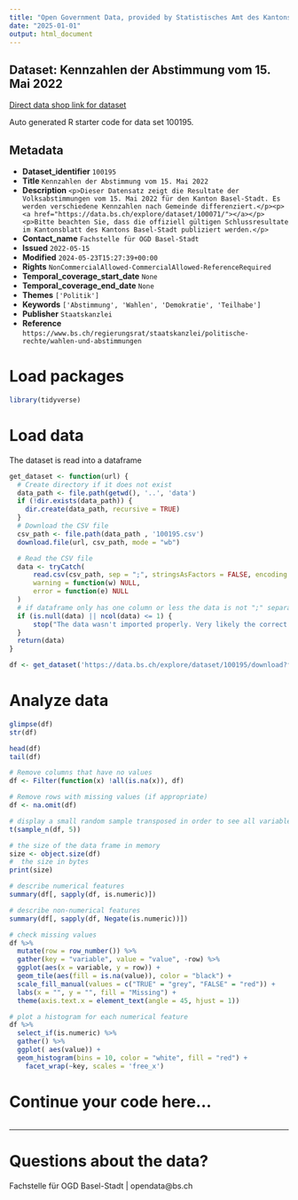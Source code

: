 ```yaml
---
title: "Open Government Data, provided by Statistisches Amt des Kantons Basel-Stadt - Fachstelle OGD"
date: "2025-01-01"
output: html_document
---
```


## Dataset: Kennzahlen der Abstimmung vom 15. Mai 2022

[Direct data shop link for dataset](https://data.bs.ch/explore/dataset/100195)

Auto generated R starter code for data set 100195.

## Metadata

- **Dataset_identifier** `100195`
- **Title** `Kennzahlen der Abstimmung vom 15. Mai 2022`
- **Description** `<p>Dieser Datensatz zeigt die Resultate der Volksabstimmungen vom 15. Mai 2022 für den Kanton Basel-Stadt. Es werden verschiedene Kennzahlen nach Gemeinde differenziert.</p><p><a href="https://data.bs.ch/explore/dataset/100071/"></a></p><p>Bitte beachten Sie, dass die offiziell gültigen Schlussresultate im Kantonsblatt des Kantons Basel-Stadt publiziert werden.</p>`
- **Contact_name** `Fachstelle für OGD Basel-Stadt`
- **Issued** `2022-05-15`
- **Modified** `2024-05-23T15:27:39+00:00`
- **Rights** `NonCommercialAllowed-CommercialAllowed-ReferenceRequired`
- **Temporal_coverage_start_date** `None`
- **Temporal_coverage_end_date** `None`
- **Themes** `['Politik']`
- **Keywords** `['Abstimmung', 'Wahlen', 'Demokratie', 'Teilhabe']`
- **Publisher** `Staatskanzlei`
- **Reference** `https://www.bs.ch/regierungsrat/staatskanzlei/politische-rechte/wahlen-und-abstimmungen`


# Load packages

```r

library(tidyverse)
```

# Load data

The dataset is read into a dataframe

```r
get_dataset <- function(url) {
  # Create directory if it does not exist
  data_path <- file.path(getwd(), '..', 'data')
  if (!dir.exists(data_path)) {
    dir.create(data_path, recursive = TRUE)
  }
  # Download the CSV file
  csv_path <- file.path(data_path , '100195.csv')
  download.file(url, csv_path, mode = "wb")

  # Read the CSV file
  data <- tryCatch(
      read.csv(csv_path, sep = ";", stringsAsFactors = FALSE, encoding = "UTF-8"),
      warning = function(w) NULL,
      error = function(e) NULL
  )
  # if dataframe only has one column or less the data is not ";" separated
  if (is.null(data) || ncol(data) <= 1) {
      stop("The data wasn't imported properly. Very likely the correct separator couldn't be found.\nPlease check the dataset manually and adjust the code.")
  }
  return(data)
}
```

```r

df <- get_dataset('https://data.bs.ch/explore/dataset/100195/download?format=csv&timezone=Europe%2FZurich')

```

# Analyze data

```r

glimpse(df)
str(df)

head(df)
tail(df)

```

```r
# Remove columns that have no values
df <- Filter(function(x) !all(is.na(x)), df)

# Remove rows with missing values (if appropriate)
df <- na.omit(df)
```

```r
# display a small random sample transposed in order to see all variables
t(sample_n(df, 5))
```

```r
# the size of the data frame in memory
size <- object.size(df)
#  the size in bytes
print(size)
```

```r
# describe numerical features
summary(df[, sapply(df, is.numeric)])
```

```r
# describe non-numerical features
summary(df[, sapply(df, Negate(is.numeric))])
```

```r
# check missing values
df %>%
  mutate(row = row_number()) %>%
  gather(key = "variable", value = "value", -row) %>%
  ggplot(aes(x = variable, y = row)) +
  geom_tile(aes(fill = is.na(value)), color = "black") +
  scale_fill_manual(values = c("TRUE" = "grey", "FALSE" = "red")) +
  labs(x = "", y = "", fill = "Missing") +
  theme(axis.text.x = element_text(angle = 45, hjust = 1))
```

```r
# plot a histogram for each numerical feature
df %>%
  select_if(is.numeric) %>%
  gather() %>%
  ggplot( aes(value)) +
  geom_histogram(bins = 10, color = "white", fill = "red") +
    facet_wrap(~key, scales = 'free_x')
```

# Continue your code here...

```r

```
------------------------------------------------------------------------

# Questions about the data?

Fachstelle für OGD Basel-Stadt | opendata@bs.ch
